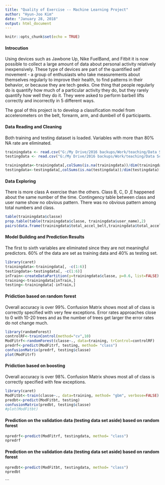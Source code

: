---
title: "Quality of Exercise -- Machine Learning Project"
author: "Hyun-Joo Kim"
date: "January 28, 2018"
output: html_document
---

```{r setup, include=FALSE}
knitr::opts_chunk$set(echo = TRUE)
```


#### Introcution

Using devices such as Jawbone Up, Nike FuelBand, and Fitbit it is now possible to collect a large amount of data about personal activity relatively inexpensively. These type of devices are part of the quantified self movement - a group of enthusiasts who take measurements about themselves regularly to improve their health, to find patterns in their behavior, or because they are tech geeks. One thing that people regularly do is quantify how much of a particular activity they do, but they rarely quantify how well they do it. They were asked to perform barbell lifts correctly and incorrectly in 5 different ways.

The goal of this project is to develop a classification model from accelerometers on the belt, forearm, arm, and dumbell of 6 participants. 

#### Data Reading and Cleaning

Both training and testing dataset is loaded. Variables with more than 80% NA rate are eliminated. 

```{r}
trainingdata <- read.csv("G:/My Drive/2016 backups/Work/teaching/Data Science/Coursera/machine learning/pml-training.csv",na.strings=c("NA","#DIV/0!",""))
testingdata <- read.csv("G:/My Drive/2016 backups/Work/teaching/Data Science/Coursera/machine learning/pml-testing (1).csv",na.strings=c("NA","#DIV/0!",""))

trainingdata<-trainingdata[,colSums(is.na(trainingdata))/dim(trainingdata)[1]<0.2]
testingdata<-testingdata[,colSums(is.na(testingdata))/dim(testingdata)[1]<0.2]
```

#### Data Exploring

There is more class A exercise than the others. Class B, C, D ,E happened about the same number of the time. Contingency table between class and user name show no obvious pattern. There was no obvious pattern among total numbers and class.

```{r}
table(trainingdata$classe)
prop.table(table(trainingdata$classe, trainingdata$user_name),2)
pairs(data.frame(trainingdata$total_accel_belt,trainingdata$total_accel_arm,trainingdata$total_accel_dumbbell,trainingdata$total_accel_forearm, trainingdata$classe))

```

#### Model Building and Prediction Results

The first to sixth variables are eliminated since they are not meaningful predictors.
60% of the data are set as training data and 40% as testing set.

```{r}
library(caret)
trainingdata<-trainingdata[, -c(1:6)]
testingdata<-testingdata[, -c(1:6)]
inTrain<-createDataPartition(y=trainingdata$classe, p=0.6, list=FALSE)
training<-trainingdata[inTrain,]
testing<-trainingdata[-inTrain,]
```
#### Pridiction based on random forest

Overall accuracy is over 99%. Confusion Matrix shows most all of class is correctly specified with very few exceptions. Error rates approaches close to 0 with 10-20 trees and as the number of trees get larger the error rates do not change much.


```{r}
library(randomForest)
controlRF<-trainControl(method="cv",10)
ModFitrf<-randomForest(classe~., data=training, trControl=controlRF)
predrf<-predict(ModFitrf, testing, method= "class")
confusionMatrix(predrf, testing$classe)
plot(ModFitrf)
```

#### Pridiction based on boosting
Overall accuracy is over 98%. Confusion Matrix shows most all of class is correctly specified with few exceptions. 

```{r}
library(caret)
ModFitbt<-train(classe~., data=training, method= "gbm", verbose=FALSE)
predbt<-predict(ModFitbt, testing)
confusionMatrix(predbt, testing$classe)
#plot(ModFitbt)
```

#### Prediction on the validation data (testing data set aside) based on random forest

```{r}
npredrf<-predict(ModFitrf, testingdata, method= "class")
npredrf
```
#### Prediction on the validation data (testing data set aside) based on random forest

```{r}
npredbt<-predict(ModFitbt, testingdata, method= "class")
npredbt
```

```